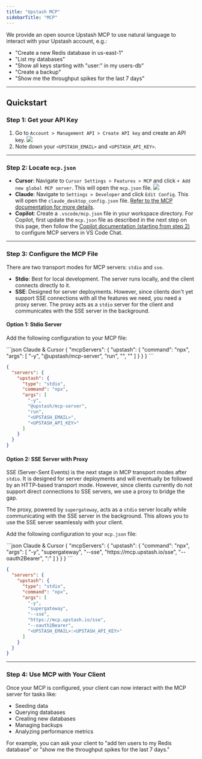 ```yaml
---
title: "Upstash MCP"
sidebarTitle: "MCP"
---
```


We provide an open source Upstash MCP to use natural language to interact with your Upstash account, e.g.:

- "Create a new Redis database in us-east-1"
- "List my databases"
- "Show all keys starting with "user:" in my users-db"
- "Create a backup"
- "Show me the throughput spikes for the last 7 days"

---

## Quickstart

### Step 1: Get your API Key

1. Go to `Account > Management API > Create API key` and create an API key.
   <img src="/img/mcp/create-upstash-api-key.png" />
2. Note down your `<UPSTASH_EMAIL>` and `<UPSTASH_API_KEY>`.

---

### Step 2: Locate `mcp.json`

- **Cursor**: Navigate to `Cursor Settings > Features > MCP` and click `+ Add new global MCP server`. This will open the `mcp.json` file.
  <img src="/img/mcp/cursor-mcp-settings.png" />
- **Claude**: Navigate to `Settings > Developer` and click `Edit Config`. This will open the `claude_desktop_config.json` file. [Refer to the MCP documentation for more details](https://modelcontextprotocol.io/quickstart/user).
- **Copilot**: Create a `.vscode/mcp.json` file in your workspace directory. For Copilot, first update the `mcp.json` file as described in the next step on this page, then follow the [Copilot documentation (starting from step 2)](https://docs.github.com/en/copilot/customizing-copilot/extending-copilot-chat-with-mcp#configuring-mcp-servers-in-visual-studio-code) to configure MCP servers in VS Code Chat.

---

### Step 3: Configure the MCP File

There are two transport modes for MCP servers: `stdio` and `sse`. 

- **Stdio**: Best for local development. The server runs locally, and the client connects directly to it.
- **SSE**: Designed for server deployments. However, since clients don't yet support SSE connections with all the features we need, you need a proxy server. The proxy acts as a `stdio` server for the client and communicates with the SSE server in the background.

#### Option 1: Stdio Server

Add the following configuration to your MCP file:

<CodeGroup>
```json Claude & Cursor
{
  "mcpServers": {
    "upstash": {
      "command": "npx",
      "args": [
        "-y",
        "@upstash/mcp-server",
        "run",
        "<UPSTASH_EMAIL>",
        "<UPSTASH_API_KEY>"
      ]
    }
  }
}
```

```json Copilot
{
  "servers": {
    "upstash": {
      "type": "stdio",
      "command": "npx",
      "args": [
        "-y",
        "@upstash/mcp-server",
        "run",
        "<UPSTASH_EMAIL>",
        "<UPSTASH_API_KEY>"
      ]
    }
  }
}
```
</CodeGroup>

#### Option 2: SSE Server with Proxy

SSE (Server-Sent Events) is the next stage in MCP transport modes after `stdio`. It is designed for server deployments and will eventually be followed by an HTTP-based transport mode. However, since clients currently do not support direct connections to SSE servers, we use a proxy to bridge the gap.

The proxy, powered by `supergateway`, acts as a `stdio` server locally while communicating with the SSE server in the background. This allows you to use the SSE server seamlessly with your client.

Add the following configuration to your `mcp.json` file:

<CodeGroup>
```json Claude & Cursor
{
  "mcpServers": {
    "upstash": {
      "command": "npx",
      "args": [
        "-y",
        "supergateway",
        "--sse",
        "https://mcp.upstash.io/sse",
        "--oauth2Bearer",
        "<UPSTASH_EMAIL>:<UPSTASH_API_KEY>"
      ]
    }
  }
}
```

```json Copilot
{
  "servers": {
    "upstash": {
      "type": "stdio",
      "command": "npx",
      "args": [
        "-y",
        "supergateway",
        "--sse",
        "https://mcp.upstash.io/sse",
        "--oauth2Bearer",
        "<UPSTASH_EMAIL>:<UPSTASH_API_KEY>"
      ]
    }
  }
}
```
</CodeGroup>

---

### Step 4: Use MCP with Your Client

Once your MCP is configured, your client can now interact with the MCP server for tasks like:

- Seeding data
- Querying databases
- Creating new databases
- Managing backups
- Analyzing performance metrics

For example, you can ask your client to "add ten users to my Redis database" or "show me the throughput spikes for the last 7 days."
